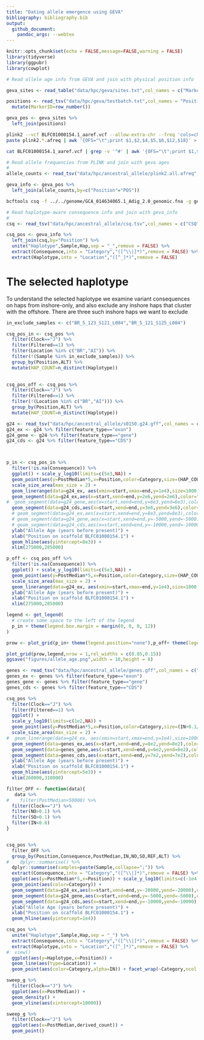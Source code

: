 ```yaml
---
title: "Dating allele emergence using GEVA"
bibliography: bibliography.bib
output:
  github_document:
    pandoc_args: --webtex
---
```


```r
knitr::opts_chunk$set(echo = FALSE,message=FALSE,warning = FALSE)
library(tidyverse)
library(ggpubr)
library(cowplot)
```



```r
# Read allele age info from GEVA and join with physical position info

geva_sites <- read_table("data/hpc/geva/sites.txt",col_names = c("MarkerID", "Clock", "Filtered", "N_Concordant", "N_Discordant", "PostMean", "PostMode", "PostMedian"))

positions <- read_tsv("data/hpc/geva/testbatch.txt",col_names = "Position") %>% 
  mutate(MarkerID=row_number())

geva_pos <- geva_sites %>% 
  left_join(positions)
```


```bash
plink2 --vcf BLFC01000154.1_aaref.vcf --allow-extra-chr --freq 'cols=chrom,pos,ref,alt,altfreq'  --pheno populations.txt --loop-cats 'site'
paste plink2.*.afreq | awk '{OFS="\t";print $1,$2,$4,$5,$6,$12,$18}' > plink2.all.afreq
```

```bash
cat BLFC01000154.1_aaref.vcf | grep -v '^#' | awk '{OFS="\t";print $1,$2,$4,$5,$8}' > BLFC01000154.1_aaref_allele_info.tsv
```

```r
# Read allele frequencies from PLINK and join with geva ages
#
allele_counts <- read_tsv("data/hpc/ancestral_allele/plink2.all.afreq",col_names = c("CHROM","POS","REF","ALT","IN","NO","SO"),skip = 1) 

geva_info <- geva_pos %>% 
  left_join(allele_counts,by=c("Position"="POS"))
```

```bash
bcftools csq -f ../../genome/GCA_014634065.1_Adig_2.0_genomic.fna -g genes.gff BLFC01000154.1_aa.vcf -O t > csq.tsv
```

```r
# Read haplotype-aware consequence info and join with geva_info
#
csq <- read_tsv("data/hpc/ancestral_allele/csq.tsv",col_names = c("CSQ","Sample","Hap","Chr","Position","Consequence"),skip = 4)

csq_pos <- geva_info %>% 
  left_join(csq,by="Position") %>% 
  unite("Haplotype",Sample,Hap,sep = "_",remove = FALSE) %>% 
  extract(Consequence,into = "Category","([^\\|]*)",remove = FALSE) %>% 
  extract(Haplotype,into = "Location","([^_]*)",remove = FALSE) 
```

# The selected haplotype

To understand the selected haplotype we examine variant consequences on haps from inshore-only, and also exclude any inshore haps that cluster with the offshore. 
There are three such inshore haps we want to exclude

```r
in_exclude_samples <- c("BR_5_123_S121_L004","BR_5_121_S125_L004")

csq_pos_in <- csq_pos %>% 
  filter(Clock=="J") %>% 
  filter(Filtered==1) %>% 
  filter(Location %in% c("BR","AI")) %>% 
  filter(!(Sample %in% in_exclude_samples)) %>% 
  group_by(Position,ALT) %>% 
  mutate(HAP_COUNT=n_distinct(Haplotype))
  

csq_pos_off <- csq_pos %>% 
  filter(Clock=="J") %>% 
  filter(Filtered==1) %>% 
  filter(!(Location %in% c("BR","AI"))) %>% 
  group_by(Position,ALT) %>% 
  mutate(HAP_COUNT=n_distinct(Haplotype))
```



```r
g24 <- read_tsv("data/hpc/ancestral_allele/s0150.g24.gff",col_names = c("Chr","Prog","feature_type","start","end"))
g24_ex <- g24 %>% filter(feature_type=="exon")
g24_gene <- g24 %>% filter(feature_type=="gene")
g24_cds <- g24 %>% filter(feature_type=="CDS")



p_in <- csq_pos_in %>% 
  filter(!is.na(Consequence)) %>% 
  ggplot() + scale_y_log10(limits=c(5e3,NA)) +
  geom_point(aes(y=PostMedian*5,x=Position,color=Category,size=(HAP_COUNT))) +
  scale_size_area(max_size = 2) +
  geom_linerange(data=g24_ex, aes(xmin=start,xmax=end,y=1e4),size=1000,color="yellow",alpha=0.2) +  
  geom_segment(data=g24_ex,aes(x=start,xend=end,y=2e6,yend=2e6),color="blue") +
#  geom_segment(data=g24_gene,aes(x=start,xend=end,y=6e3,yend=6e3),color="red") +
  geom_segment(data=g24_cds,aes(x=start,xend=end,y=3e6,yend=3e6),color="orange") + 
  # geom_segment(data=g24_ex,aes(x=start,xend=end,y=8e3,yend=8e3),color="blue") +
  # geom_segment(data=g24_gene,aes(x=start,xend=end,y=-5000,yend=-5000),color="red") +
  # geom_segment(data=g24_cds,aes(x=start,xend=end,y=-10000,yend=-10000),color="orange") + 
  ylab("Allele Age (years before present)") + 
  xlab("Position on scaffold BLFC01000154.1") + 
  geom_hline(aes(yintercept=8e3)) + 
  xlim(275000,285000)

p_off <- csq_pos_off %>% 
  filter(!is.na(Consequence)) %>% 
  ggplot() + scale_y_log10(limits=c(5e3,NA)) +
  geom_point(aes(y=PostMedian*5,x=Position,color=Category,size=(HAP_COUNT))) +
  scale_size_area(max_size = 2) +
  geom_linerange(data=g24_ex, aes(xmin=start,xmax=end,y=1e4),size=1000,color="yellow",alpha=0.2) +  
  ylab("Allele Age (years before present)") + 
  xlab("Position on scaffold BLFC01000154.1") + 
  xlim(275000,285000)

legend <- get_legend(
  # create some space to the left of the legend
  p_in + theme(legend.box.margin = margin(0, 0, 0, 12))
)

prow <- plot_grid(p_in+ theme(legend.position="none"),p_off+ theme(legend.position="none"),ncol=1)

plot_grid(prow,legend,nrow = 1,rel_widths = c(0.85,0.15))
ggsave("figures/allele_age.png",width = 10,height = 8)
```

```r
genes <- read_tsv("data/hpc/ancestral_allele/genes.gff",col_names = c("Chr","Prog","feature_type","start","end"))
genes_ex <- genes %>% filter(feature_type=="exon")
genes_gene <- genes %>% filter(feature_type=="gene")
genes_cds <- genes %>% filter(feature_type=="CDS")

csq_pos %>% 
  filter(Clock=="J") %>% 
  filter(Filtered==1) %>%
  ggplot() + 
  scale_y_log10(limits=c(1e2,NA)) +
  geom_point(aes(y=PostMedian*5,x=Position,color=Category,size=(IN+0.1/(IN+NO+SO)),alpha=(IN/(IN+NO+SO)))) +
  scale_size_area(max_size = 2) +
#  geom_linerange(data=g24_ex, aes(xmin=start,xmax=end,y=1e4),size=1000,color="yellow",alpha=0.2) +  
  geom_segment(data=genes_ex,aes(x=start,xend=end,y=8e2,yend=8e2),color="blue") +
  geom_segment(data=genes_gene,aes(x=start,xend=end,y=6e2,yend=6e2),color="red") +
  geom_segment(data=genes_cds,aes(x=start,xend=end,y=7e2,yend=7e2),color="orange") + 
  ylab("Allele Age (years before present)") + 
  xlab("Position on scaffold BLFC01000154.1") + 
  geom_hline(aes(yintercept=5e3)) + 
  xlim(260000,310000)
```


```r

filter_OFF <- function(data){
   data %>%  
#    filter(PostMedian<50000) %>%   
  filter(Clock=="J") %>% 
  filter(NO>0.1) %>% 
  filter(SO>0.1) %>% 
  filter(IN<0.8)
}


csq_pos %>% 
  filter_OFF %>% 
  group_by(Position,Consequence,PostMedian,IN,NO,SO,REF,ALT) %>% 
#    dplyr::summarise() %>% 
  dplyr::summarise(samples=paste(Sample,collapse=";")) %>% 
  extract(Consequence,into = "Category","([^\\|]*)",remove = FALSE) %>%  
  ggplot(aes(y=PostMedian*5,x=Position)) + scale_y_log10(limits=c(-1e4,NA)) +
  geom_point(aes(color=Category)) +
  geom_segment(data=g24_ex,aes(x=start,xend=end,y=-20000,yend=-20000),color="blue") +
  geom_segment(data=g24_gene,aes(x=start,xend=end,y=-5000,yend=-5000),color="red") +
  geom_segment(data=g24_cds,aes(x=start,xend=end,y=-10000,yend=-10000),color="orange") + 
  ylab("Allele Age (years before present)") + 
  xlab("Position on scaffold BLFC01000154.1") + 
  geom_hline(aes(yintercept=1e4))


```



```r
csq_pos %>% 
  unite("Haplotype",Sample,Hap,sep = "_") %>% 
  extract(Consequence,into = "Category","([^\\|]*)",remove = FALSE) %>% 
  extract(Haplotype,into = "Location","([^_]*)",remove = FALSE) %>% 
#  view()
  ggplot(aes(y=Haplotype,x=Position)) + 
  geom_line(aes(type=Location)) +
  geom_point(aes(color=Category,alpha=IN)) + facet_wrap(~Category,ncol = 1)
```



```r
sweep_g %>% 
  filter(Clock=="J") %>% 
  ggplot(aes(x=PostMedian)) + 
  geom_density() +
  geom_vline(aes(xintercept=10000))
```
```r
sweep_g %>% 
  filter(Clock=="J") %>% 
  ggplot(aes(x=PostMedian,derived_count)) + 
  geom_point() 
```

